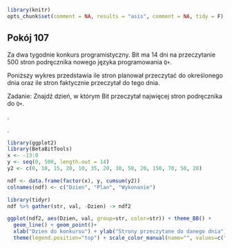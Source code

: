 ```r
library(knitr)
opts_chunk$set(comment = NA, results = "asis", comment = NA, tidy = F)
```

## Pokój 107

Za dwa tygodnie konkurs programistyczny. Bit ma 14 dni na przeczytanie 500 stron podręcznika nowego języka programowania `Q+`. 

Poniższy wykres przedstawia ile stron planował przeczytać do określonego dnia oraz ile stron faktycznie przeczytał do tego dnia.

Zadanie: Znajdź dzień, w którym Bit przeczytał najwięcej stron podręcznika do `Q+`.

.

.

```r
library(ggplot2)
library(BetaBitTools)
x <- -13:0
y <- seq(0, 500, length.out = 14)
y2 <- c(0, 10, 15, 20, 10, 35, 20, 30, 50, 20, 150, 70, 50, 20)

ndf <- data.frame(factor(x), y, cumsum(y2))
colnames(ndf) <- c("Dzien", "Plan", "Wykonanie")

library(tidyr)
ndf %>% gather(str, val, -Dzien) -> ndf2

ggplot(ndf2, aes(Dzien, val, group=str, color=str)) + theme_BB() + 
  geom_line() + geom_point()+
  xlab("Dzien do konkursu") + ylab("Strony przeczytane do danego dnia") +
  theme(legend.position="top") + scale_color_manual(name="", values=c("black", "grey"))
 
```

